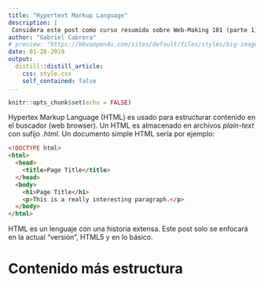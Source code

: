 ```yaml
---
title: "Hypertext Markup Language"
description: |
 Considera este post como curso resumido sobre Web-Making 101 (parte 1).
author: "Gabriel Cabrera"
# preview: "https://bbvaopen4u.com/sites/default/files/styles/big-image/public/img/new/115a8_html_strong.jpg?itok=MTQgur3d"
date: 01-28-2019
output:
  distill::distill_article:
    css: style.css
    self_contained: false
...
```


```r
knitr::opts_chunk$set(echo = FALSE)
```

Hypertex Markup Language (HTML) es usado para estructurar contenido en el
buscador (web browser). Un HTML es almacenado en archivos *plain-text* con 
sufijo *.html*. Un documento simple HTML sería por ejemplo: 

```html
<!DOCTYPE html>
<html>
  <head>
    <title>Page Title</title>
  </head>
  <body>
    <h1>Page Title</h1>
    <p>This is a really interesting paragraph.</p>
  </body>
</html>
```

HTML es un lenguaje con una historia extensa. Este post solo se enfocará en la 
actual "versión", HTML5 y en lo básico.

# Contenido más estructura 
